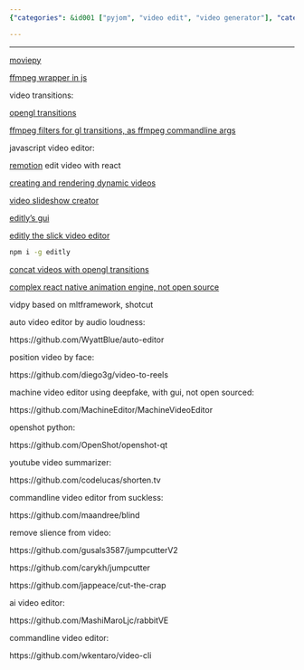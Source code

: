 ```yaml
---
{"categories": &id001 ["pyjom", "video edit", "video generator"], "category": "Video Editing Software", "date": "2022-07-10 11:01:14", "description": "This article provides an overview of different video editors such as MoviePy, ffmpeg tools, OpenGL transitions, Remotion, Canvas2video, Videoshow, and MachineVideoEditor for deepfakes. Additionally, it covers command-line tools like Blind, JumpcutterV2, Jumpcutter, CutTheCrap, RabbitVE, and Video-CLI that offer features including removing silence and applying machine learning for editing.", "tags": *id001, "title": "Video Editors"}

---
```


------

[moviepy](https://github.com/Zulko/moviepy)

[ffmpeg wrapper in js](https://github.com/fluent-ffmpeg/node-fluent-ffmpeg)

video transitions:

[opengl transitions](https://gl-transitions.com/)

[ffmpeg filters for gl transitions, as ffmpeg commandline args](https://github.com/transitive-bullshit/ffmpeg-gl-transition)

javascript video editor:

[remotion](https://github.com/remotion-dev/remotion) edit video with react

[creating and rendering dynamic videos](https://github.com/pankod/canvas2video)

[video slideshow creator](https://github.com/h2non/videoshow)

[editly's gui](https://github.com/mifi/lossless-cut)

[editly the slick video editor](https://github.com/mifi/editly)

```bash
npm i -g editly

```

[concat videos with opengl transitions](https://github.com/transitive-bullshit/ffmpeg-concat)

[complex react native animation engine, not open source](https://github.com/JonnyBurger/remotion)

<a id="anchor"></a>

vidpy based on mltframework, shotcut

auto video editor by audio loudness:

https://github.com/WyattBlue/auto-editor

position video by face:

https://github.com/diego3g/video-to-reels

machine video editor using deepfake, with gui, not open sourced:

https://github.com/MachineEditor/MachineVideoEditor

openshot python:

https://github.com/OpenShot/openshot-qt

youtube video summarizer:

https://github.com/codelucas/shorten.tv

commandline video editor from suckless:

https://github.com/maandree/blind

remove slience from video:

https://github.com/gusals3587/jumpcutterV2

https://github.com/carykh/jumpcutter

https://github.com/jappeace/cut-the-crap

ai video editor:

https://github.com/MashiMaroLjc/rabbitVE

commandline video editor:

https://github.com/wkentaro/video-cli

